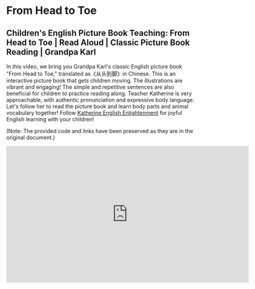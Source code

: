 # From Head to Toe

## Children's English Picture Book Teaching: From Head to Toe | Read Aloud | Classic Picture Book Reading | Grandpa Karl

In this video, we bring you Grandpa Karl's classic English picture book "From Head to Toe," translated as《从头到脚》in Chinese.
This is an interactive picture book that gets children moving. The illustrations are vibrant and engaging! The simple and repetitive sentences are also beneficial for children to practice reading along.
Teacher Katherine is very approachable, with authentic pronunciation and expressive body language. Let's follow her to read the picture book and learn body parts and animal vocabulary together!
Follow [Katherine English Enlightenment](https://space.bilibili.com/20797715) for joyful English learning with your children!

(Note: The provided code and links have been preserved as they are in the original document.)

<iframe
  src="https://player.bilibili.com/player.html?bvid=BV1Sg4y147Lt&cid=1&page=1"
  scrolling="no"
  border="0"
  frameborder="no"
  framespacing="0"
  allowfullscreen="true"
  width="640"
  height="360"
></iframe>
